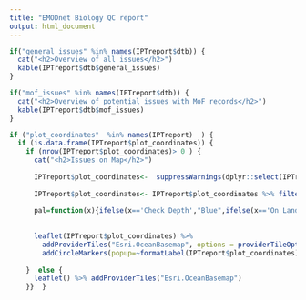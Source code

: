 ```yaml
---
title: "EMODnet Biology QC report"
output: html_document
---
```

  
```r

if("general_issues" %in% names(IPTreport$dtb)) {
  cat("<h2>Overview of all issues</h2>")
  kable(IPTreport$dtb$general_issues)
}  

```



```r

if("mof_issues" %in% names(IPTreport$dtb)) {
  cat("<h2>Overview of potential issues with MoF records</h2>")
  kable(IPTreport$dtb$mof_issues)
}  

```




```r

if ("plot_coordinates"  %in% names(IPTreport)  ) {
  if (is.data.frame(IPTreport$plot_coordinates)) { 
    if (nrow(IPTreport$plot_coordinates)> 0 ) {
      cat("<h2>Issues on Map</h2>")
      
      IPTreport$plot_coordinates<-  suppressWarnings(dplyr::select(IPTreport$plot_coordinates,decimalLatitude,decimalLongitude, quality, one_of(c("eventID","occurrenceID", "coordinateUncertaintyInMeters"))))
      
      IPTreport$plot_coordinates<- IPTreport$plot_coordinates %>% filter(quality != "OK")
      
      pal=function(x){ifelse(x=='Check Depth',"Blue",ifelse(x=='On Land',"Red","Black"))}
      
      
      leaflet(IPTreport$plot_coordinates) %>%
        addProviderTiles("Esri.OceanBasemap", options = providerTileOptions(maxZoom = 10)) %>%
        addCircleMarkers(popup=~formatLabel(IPTreport$plot_coordinates),~decimalLongitude, ~decimalLatitude,  radius = 3, color = ~pal(quality))
      
    }  else {
      leaflet() %>% addProviderTiles("Esri.OceanBasemap") 
    }}  }

```









